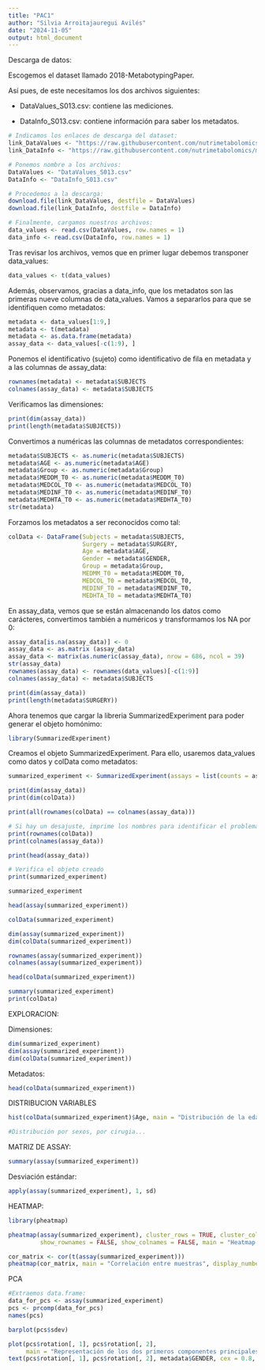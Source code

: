 ```yaml
---
title: "PAC1"
author: "Silvia Arroitajauregui Avilés"
date: "2024-11-05"
output: html_document
---
```


Descarga de datos:

Escogemos el dataset llamado 2018-MetabotypingPaper.

Así pues, de este necesitamos los dos archivos siguientes:

-   DataValues_S013.csv: contiene las mediciones.

-   DataInfo_S013.csv: contiene información para saber los metadatos.

```r
# Indicamos los enlaces de descarga del dataset:
link_DataValues <- "https://raw.githubusercontent.com/nutrimetabolomics/metaboData/main/Datasets/2018-MetabotypingPaper/DataValues_S013.csv"
link_DataInfo <- "https://raw.githubusercontent.com/nutrimetabolomics/metaboData/main/Datasets/2018-MetabotypingPaper/DataInfo_S013.csv"
```

```r
# Ponemos nombre a los archivos:
DataValues <- "DataValues_S013.csv"
DataInfo <- "DataInfo_S013.csv"
```

```r
# Procedemos a la descarga:
download.file(link_DataValues, destfile = DataValues)
download.file(link_DataInfo, destfile = DataInfo)
```

```r
# Finalmente, cargamos nuestros archivos:
data_values <- read.csv(DataValues, row.names = 1)
data_info <- read.csv(DataInfo, row.names = 1)
```

Tras revisar los archivos, vemos que en primer lugar debemos transponer data_values:

```r
data_values <- t(data_values)
```

Además, observamos, gracias a data_info, que los metadatos son las primeras nueve columnas de data_values. Vamos a separarlos para que se identifiquen como metadatos:

```r
metadata <- data_values[1:9,]
metadata <- t(metadata)
metadata <- as.data.frame(metadata)
assay_data <- data_values[-c(1:9), ]
```

Ponemos el identificativo (sujeto) como identificativo de fila en metadata y a las columnas de assay_data:

```r
rownames(metadata) <- metadata$SUBJECTS
colnames(assay_data) <- metadata$SUBJECTS
```

Verificamos las dimensiones:

```r
print(dim(assay_data))
print(length(metadata$SUBJECTS))
```

Convertimos a numéricas las columnas de metadatos correspondientes:

```r
metadata$SUBJECTS <- as.numeric(metadata$SUBJECTS)
metadata$AGE <- as.numeric(metadata$AGE)
metadata$Group <- as.numeric(metadata$Group)
metadata$MEDDM_T0 <- as.numeric(metadata$MEDDM_T0)
metadata$MEDCOL_T0 <- as.numeric(metadata$MEDCOL_T0)
metadata$MEDINF_T0 <- as.numeric(metadata$MEDINF_T0)
metadata$MEDHTA_T0 <- as.numeric(metadata$MEDHTA_T0)
str(metadata)
```

Forzamos los metadatos a ser reconocidos como tal:

```r
colData <- DataFrame(Subjects = metadata$SUBJECTS,
                     Surgery = metadata$SURGERY,
                     Age = metadata$AGE, 
                     Gender = metadata$GENDER,
                     Group = metadata$Group,
                     MEDMM_T0 = metadata$MEDDM_T0, 
                     MEDCOL_T0 = metadata$MEDCOL_T0, 
                     MEDINF_T0 = metadata$MEDINF_T0, 
                     MEDHTA_T0 = metadata$MEDHTA_T0)
```

En assay_data, vemos que se están almacenando los datos como carácteres, convertimos también a numéricos y transformamos los NA por 0:

```r
assay_data[is.na(assay_data)] <- 0
assay_data <- as.matrix (assay_data)
assay_data <- matrix(as.numeric(assay_data), nrow = 686, ncol = 39)
str(assay_data)
rownames(assay_data) <- rownames(data_values)[-c(1:9)]
colnames(assay_data) <- metadata$SUBJECTS
```

```r
print(dim(assay_data))
print(length(metadata$SURGERY))
```

Ahora tenemos que cargar la libreria SummarizedExperiment para poder generar el objeto homónimo:

```r
library(SummarizedExperiment)
```

Creamos el objeto SummarizedExperiment. Para ello, usaremos data_values como datos y colData como metadatos:

```r
summarized_experiment <- SummarizedExperiment(assays = list(counts = assay_data), colData = colData)
```

```r
print(dim(assay_data))
print(dim(colData))

print(all(rownames(colData) == colnames(assay_data)))

# Si hay un desajuste, imprime los nombres para identificar el problema
print(rownames(colData))
print(colnames(assay_data))

print(head(assay_data))

# Verifica el objeto creado
print(summarized_experiment)
```

```r
summarized_experiment
```

```r
head(assay(summarized_experiment))
```

```r
colData(summarized_experiment)
```

```r
dim(assay(summarized_experiment))
dim(colData(summarized_experiment))
```

```r
rownames(assay(summarized_experiment))
colnames(assay(summarized_experiment))
```

```r
head(colData(summarized_experiment))
```

```r
summary(summarized_experiment)
print(colData)
```

EXPLORACION:

Dimensiones:

```r
dim(summarized_experiment)
dim(assay(summarized_experiment))
dim(colData(summarized_experiment))
```

Metadatos:

```r
head(colData(summarized_experiment))
```

DISTRIBUCION VARIABLES

```r
hist(colData(summarized_experiment)$Age, main = "Distribución de la edad", xlab = "Edad")
```

```r
#Distribución por sexos, por cirugia...
```

MATRIZ DE ASSAY:

```r
summary(assay(summarized_experiment))
```

Desviación estándar:

```r
apply(assay(summarized_experiment), 1, sd)
```

HEATMAP:

```r
library(pheatmap)

pheatmap(assay(summarized_experiment), cluster_rows = TRUE, cluster_cols = TRUE, 
         show_rownames = FALSE, show_colnames = FALSE, main = "Heatmap de todas las muestras")
```

```r
cor_matrix <- cor(t(assay(summarized_experiment)))
pheatmap(cor_matrix, main = "Correlación entre muestras", display_numbers = TRUE)
```

PCA

```r
#Extraemos data.frame:
data_for_pcs <- assay(summarized_experiment)
pcs <- prcomp(data_for_pcs)
names(pcs)
```

```r
barplot(pcs$sdev)
```

```r
plot(pcs$rotation[, 1], pcs$rotation[, 2],
     main = "Representación de los dos primeros componentes principales")
text(pcs$rotation[, 1], pcs$rotation[, 2], metadata$GENDER, cex = 0.8, pps = 3)
```
